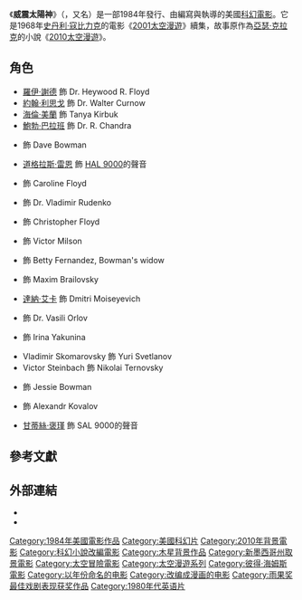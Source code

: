 {{about|電影-{zh-tw:〈;zh-cn:《;}-2010太空漫遊-{zh-tw:〉;zh-cn:》;}-|同名為-{zh-tw:〈;zh-cn:《;}-2010太空漫遊-{zh-tw:〉;zh-cn:》;}-的小說|2010太空漫遊}}
{{noteTA
|G1=Show
| T=zh-tw:威震太陽神; zh-hk:2010超時空出擊; zh-cn:2010太空漫游 (电影)
| 1=zh-tw:威震太陽神; zh-hk:2010超時空出擊; 威震太陽神=>zh-cn:2010太空漫游;2010超時空出擊=>zh-cn:2010太空漫游;
}}
{{Infobox film
| name           = 威震太陽神
| original_name  = {{lang|en|''2010: The Year We Make Contact''}}
| image          = 2010-poster01.jpg
| caption        = 
| director       = {{link-en|彼得·海姆斯|Peter Hyams}}
| producer       = 彼得·海姆斯
| screenplay     = 彼得·海姆斯
| based_on       = {{Based on|[[2010太空漫遊|2010太空漫遊]]|[[亞瑟·克拉克|亞瑟·克拉克]]}}
| starring       = {{Plain list|
* [[罗伊·谢德|罗伊·谢德]]
* [[约翰·利思戈|约翰·利思戈]]
* [[海倫·美蘭|海倫·美蘭]]
* [[鮑勃·巴拉班|鮑勃·巴拉班]]
* {{link-en|凯尔·杜拉|Keir Dullea}}
}}
| music          = {{link-en|大卫·希尔|David Shire}}
| cinematography = 彼得·海姆斯
| editing        = {{Plain list|
* 詹姆斯·米切爾
* 米亞·高德曼
}}
| distributor    = [[米高梅|米高梅]]{{ref|1|1}}
| released       = {{Film date|1984|12|7|}}
| runtime        = 116分鐘{{R|BBFC}}
| country        = 美國
| language       = 英語
| budget         = 美金2800萬{{R|Forbes}}
| gross          = 美金4400萬（北美）<ref>{{cite web |url=http://www.boxofficemojo.com/movies/?id=2010.htm |title=2010 (1984) |publisher=[[Box_Office_Mojo|Box Office Mojo]] |accessdate=February 18, 2011 |archive-date=2019-08-03 |archive-url=https://web.archive.org/web/20190803193227/https://www.boxofficemojo.com/movies/?id=2010.htm |dead-url=no }}</ref>
| hk_name = 2010超時空出擊
| tw_name = 威震太陽神
| cn_name =
}}
《'''威震太陽神'''》（{{lang-en|''2010''}}，又名{{lang|en|''2010: The Year We Make Contact''}}）是一部1984年發行、由{{link-en|彼得·海姆斯|Peter Hyams}}編寫與執導的美國[[科幻電影|科幻電影]]。它是1968年[[史丹利·寇比力克|史丹利·寇比力克]]的電影《[[2001太空漫遊_(電影)|2001太空漫遊]]》續集，故事原作為[[亞瑟·克拉克|亞瑟·克拉克]]的小說《[[2010太空漫遊|2010太空漫遊]]》。

== 角色 ==
{{div col|width=30em}}
* [[羅伊·謝德|羅伊·謝德]] 飾 Dr. Heywood R. Floyd
* [[約翰·利思戈|約翰·利思戈]] 飾 Dr. Walter Curnow
* [[海倫·美蘭|海倫·美蘭]] 飾 Tanya Kirbuk
* [[鮑勃·巴拉班|鮑勃·巴拉班]] 飾 Dr. R. Chandra
* {{link-en|凯尔·杜拉|Keir Dullea}} 飾 Dave Bowman
* [[道格拉斯·雷恩|道格拉斯·雷恩]] 飾 [[HAL_9000|HAL 9000]]的聲音
* {{link-en|瑪多林·史密斯|Madolyn Smith}} 飾 Caroline Floyd
* {{link-en|Savely Kramarov|Savely Kramarov}} 飾 Dr. Vladimir Rudenko
* {{link-en|Taliesin Jaffe|Taliesin Jaffe}} 飾 Christopher Floyd
* {{link-en|James McEachin|James McEachin}} 飾 Victor Milson
* {{link-en|Mary Jo Deschanel|Mary Jo Deschanel}} 飾 Betty Fernandez, Bowman's widow
* {{link-en|Elya Baskin|Elya Baskin}} 飾 Maxim Brailovsky
* [[達納·艾卡|達納·艾卡]] 飾 Dmitri Moiseyevich
* {{link-en|奧列克·魯德尼克|Oleg Rudnik}} 飾 Dr. Vasili Orlov
* {{link-en|娜塔莎·施奈德|Natasha Shneider}} 飾 Irina Yakunina
* Vladimir Skomarovsky 飾 Yuri Svetlanov
* Victor Steinbach 飾 Nikolai Ternovsky
* {{link-en|Herta Ware|Herta Ware}} 飾 Jessie Bowman
* {{link-en|Jan Tříska|Jan Tříska}} 飾 Alexandr Kovalov
* [[甘蒂絲·褒瑾|甘蒂絲·褒瑾]] 飾 SAL 9000的聲音
{{div col end}}

==參考文獻==
{{reflist|refs=

<ref name="Forbes">{{cite news |last=Hughes |first=Mark |title=Top 10 Best Space Travel Films Of All Time |page=1 |publisher=Forbes |url=http://www.forbes.com/sites/markhughes/2014/11/08/top-10-best-space-travel-films-of-all-time/ |date=November 8, 2014 |accessdate=January 13, 2015 |archive-date=2020-11-22 |archive-url=https://web.archive.org/web/20201122045606/https://www.forbes.com/sites/markhughes/2014/11/08/top-10-best-space-travel-films-of-all-time/ |dead-url=no }}</ref>

<ref name="BBFC">{{cite web |url=http://www.bbfc.co.uk/releases/2010-1970-2 |title=2010 |publisher=[[British_Board_of_Film_Classification|British Board of Film Classification]] |accessdate=December 15, 2014 |archive-date=2014-12-16 |archive-url=https://web.archive.org/web/20141216001716/http://www.bbfc.co.uk/releases/2010-1970-2 |dead-url=no }}</ref>
}}

==外部連結==
{{wikiquote|2010: The Year We Make Contact}}
* {{IMDb title|0086837|2010}}
* {{douban|id=1293572}}

{{太空漫遊系列}}
{{Peter Hyams}}
{{DEFAULTSORT:2010: The Year We Make Contact}}
[[Category:1984年美國電影作品|Category:1984年美國電影作品]]
[[Category:美國科幻片|Category:美國科幻片]]
[[Category:2010年背景電影|Category:2010年背景電影]]
[[Category:科幻小說改編電影|Category:科幻小說改編電影]]
[[Category:木星背景作品|Category:木星背景作品]]
[[Category:新墨西哥州取景電影|Category:新墨西哥州取景電影]]
[[Category:太空冒險電影|Category:太空冒險電影]]
[[Category:太空漫遊系列|Category:太空漫遊系列]]
[[Category:彼得·海姆斯電影|Category:彼得·海姆斯電影]]
[[Category:以年份命名的电影|Category:以年份命名的电影]]
[[Category:改编成漫画的电影|Category:改编成漫画的电影]]
[[Category:雨果奖最佳戏剧表现获奖作品|Category:雨果奖最佳戏剧表现获奖作品]]
[[Category:1980年代英语片|Category:1980年代英语片]]